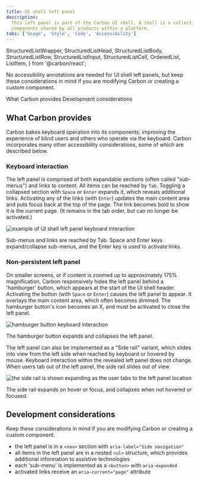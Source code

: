 ```yaml
---
title: UI shell left panel
description:
  This left panel is part of the Carbon UI shell. A shell is a collection of
  components shared by all products within a platform.
tabs: ['Usage', 'Style', 'Code', 'Accessibility']
---
```


  StructuredListWrapper,
  StructuredListHead,
  StructuredListBody,
  StructuredListRow,
  StructuredListInput,
  StructuredListCell,
  OrderedList,
  ListItem,
} from '@carbon/react';

<PageDescription>

No accessibility annotations are needed for UI shell left panels, but keep these
considerations in mind if you are modifying Carbon or creating a custom
component.

</PageDescription>

<AnchorLinks>

<AnchorLink>What Carbon provides</AnchorLink>
<AnchorLink>Development considerations</AnchorLink>

</AnchorLinks>

## What Carbon provides

Carbon bakes keyboard operation into its components, improving the experience of
blind users and others who operate via the keyboard. Carbon incorporates many
other accessibility considerations, some of which are described below.

### Keyboard interaction

The left panel is comprised of both expandable sections (often called
"sub-menus") and links to content. All items can be reached by `Tab`. Toggling a
collapsed section with `Space` or `Enter` expands it, which reveals additional
links. Activating any of the links (with `Enter`) updates the main content area
and puts focus back at the top of the page. The link becomes bold to show it is
the current page. (It remains in the tab order, but can no longer be activated.)

<Row>
<Column colLg={8}>

![example of UI shell left panel keyboard interaction](images/left-nav-accessibility-1.png)

<Caption>
  Sub-menus and links are reached by Tab. Space and Enter keys expand/collapse
  sub-menus, and the Enter key is used to activate links.
</Caption>

</Column>
</Row>

### Non-persistent left panel

On smaller screens, or if content is zoomed up to approximately 175%
magnification, Carbon responsively hides the left panel behind a 'hamburger'
button, which appears at the start of the UI shell header. Activating the button
(with `Space` or `Enter`) causes the left panel to appear. It overlays the main
content area, which often becomes dimmed. The hamburger button's icon becomes an
X, and must be activated to close the left panel.

<Row>
<Column colLg={8}>

![hamburger button keyboard interaction](images/left-nav-accessibility-2.png)

<Caption>The hamburger button expands and collapses the left panel.</Caption>

</Column>
</Row>

The left panel can also be implemented as a "Side rail" variant, which slides
into view from the left side when reached by keyboard or hovered by mouse.
Keyboard interaction within the revealed left panel does not change. When users
tab out of the left panel, the side rail slides out of view.

<Row>
<Column colLg={8}>

![the side rail is shown expanding as the user tabs to the left panel location](images/left-nav-accessibility-3.png)

<Caption>
  The side rail expands on hover or focus, and collapses when not hovered or
  focused.
</Caption>

</Column>
</Row>

## Development considerations

Keep these considerations in mind if you are modifying Carbon or creating a
custom component.

- the left panel is in a `<nav>` section with `aria-label="Side navigation"`
- all items in the left panel are in a nested `<ul>` structure, which provides
  additional information to assistive technologies
- each 'sub-menu' is implemented as a `<button>` with `aria-expanded`
- activated links receive an `aria-current="page"` attribute
